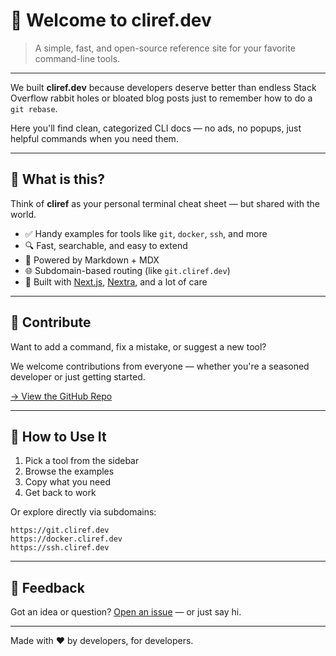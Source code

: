 

# 👋 Welcome to cliref.dev

> A simple, fast, and open-source reference site for your favorite command-line tools.

---

We built **cliref.dev** because developers deserve better than endless Stack Overflow rabbit holes or bloated blog posts just to remember how to do a `git rebase`.

Here you'll find clean, categorized CLI docs — no ads, no popups, just helpful commands when you need them.

---

## 🚀 What is this?

Think of **cliref** as your personal terminal cheat sheet — but shared with the world.

- ✅ Handy examples for tools like `git`, `docker`, `ssh`, and more  
- 🔍 Fast, searchable, and easy to extend  
- 🧱 Powered by Markdown + MDX  
- 🌐 Subdomain-based routing (like `git.cliref.dev`)  
- 💖 Built with [Next.js](https://nextjs.org), [Nextra](https://nextra.site), and a lot of care

---

## 🌱 Contribute

Want to add a command, fix a mistake, or suggest a new tool?

We welcome contributions from everyone — whether you're a seasoned developer or just getting started.

[→ View the GitHub Repo](https://github.com/MARTIJN102/cliref)

---

## 🧠 How to Use It

1. Pick a tool from the sidebar  
2. Browse the examples  
3. Copy what you need  
4. Get back to work

Or explore directly via subdomains:

```text
https://git.cliref.dev
https://docker.cliref.dev
https://ssh.cliref.dev
````

---

## 💬 Feedback

Got an idea or question? [Open an issue](https://github.com/MARTIJN102/cliref/issues) — or just say hi.

---

Made with ❤️ by developers, for developers.